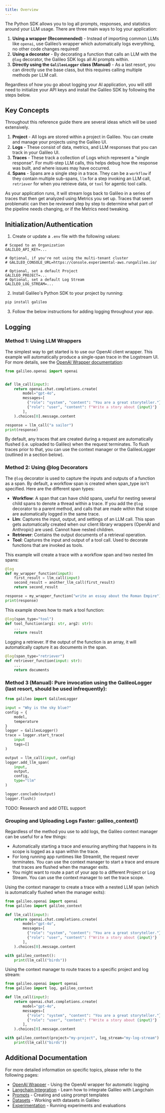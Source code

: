 ```yaml
---
title: Overview
---
```


The Python SDK allows you to log all prompts, responses, and statistics around your LLM usage. There are three main ways to log your application:

1. **Using a wrapper (Recommended)** - Instead of importing common LLMs like `openai`, use Galileo’s wrapper which automatically logs everything, no other code changes required!
2. **Using a decorator** - By decorating a function that calls an LLM with the `@log` decorator, the Galileo SDK logs all AI prompts within.
3. **Directly using the `GalileoLogger` class (Manual)** - As a last resort, you can directly use the base class, but this requires calling multiple methods per LLM call.

Regardless of how you go about logging your AI application, you will still need to initialize your API keys and install the Galileo SDK by following the steps below.

## Key Concepts

Throughout this reference guide there are several ideas which will be used extensively.
1. **Project** - All logs are stored within a project in Galileo. You can create and manage your projects using the Galileo UI.
2. **Logs** - These consist of data, metrics, and LLM responses that you can track in your Galileo UI.
3. **Traces** - These track a collection of Logs which represent a "single response". For multi-step LLM calls, this helps debug how the response was built, and where issues may have occurred.
4. **Spans** - Spans are a single step in a trace. They can be a `workflow` if they contain multiple sub-spans, `llm` for a step invoking an LLM call, `retriever` for when you retrieve data, or `tool` for agentic tool calls. 

As your application runs, it will stream logs back to Galileo in a series of traces that then get analyzed using Metrics you set up. Traces that seem problematic can then be reviewed step by step to determine what part of the pipeline needs changing, or if the Metrics need tweaking.

## Initialization/Authentication

1. Create or update a `.env` file with the following values:

```env
# Scoped to an Organization
GALILEO_API_KEY=...

# Optional, if you're not using the multi-tenant cluster
# GALILEO_CONSOLE_URL=https://console.experimental-aws.rungalileo.io/

# Optional, set a default Project
GALILEO_PROJECT=...
# Optional, set a default Log Stream
GALILEO_LOG_STREAM=...
```

2. Install Galileo's Python SDK to your project by running:
```bash
pip install galileo
```

3. Follow the below instructions for adding logging throughout your app.

## Logging

### Method 1: Using LLM Wrappers

The simplest way to get started is to use our OpenAI client wrapper. This example will automatically produce a single-span trace in the Logstream UI. For more details, see the [OpenAI Wrapper documentation](./wrappers/openai):

```python
from galileo.openai import openai


def llm_call(input):
	return openai.chat.completions.create(
        model="gpt-4o",
        messages=[
          {"role": "system", "content": "You are a great storyteller."},
          {"role": "user", "content": f"Write a story about {input}"}
        ],
    ).choices[0].message.content

response = llm_call("a sailor")
print(response)
```

By default, any traces that are created during a request are automatically flushed (i.e. uploaded to Galileo) when the request terminates. To flush traces prior to that, you can use the context manager or the GalileoLogger (outlined in a section below).

### Method 2: Using @log Decorators

The `@log` decorator is used to capture the inputs and outputs of a function as a span. By default, a workflow span is created when span_type isn't specified. Here are the different span types:

- **Workflow**: A span that can have child spans, useful for nesting several child spans to denote a thread within a trace. If you add the `@log` decorator to a parent method, and calls that are made within that scope are automatically logged in the same trace.
- **Llm**: Captures the input, output, and settings of an LLM call. This span gets automatically created when our client library wrappers (OpenAI and Anthropic) are used. Cannot have nested children.
- **Retriever**: Contains the output documents of a retrieval operation.
- **Tool**: Captures the input and output of a tool call. Used to decorate functions that are invoked as tools.

This example will create a trace with a workflow span and two nested llm spans:

```python
@log
def my_wrapper_function(input):
	first_result = llm_call(input)
	second_result = another_llm_call(first_result)
	return second_result

response = my_wrapper_function("write an essay about the Roman Empire")
print(response)
```

This example shows how to mark a tool function:

```python
@log(span_type="tool")
def tool_function(arg1: str, arg2: str):
	...
	return result
```

Logging a retriever. If the output of the function is an array, it will automatically capture it as documents in the span.

```python
@log(span_type="retriever")
def retriever_function(input: str):
	...
	return documents
```

### Method 3 (Manual): Pure invocation using the GalileoLogger (last resort, should be used infrequently):

```python
from galileo import GalileoLogger

input = "Why is the sky blue?"
config = {
	model,
	temperature
}
logger = GalileoLogger()
trace = logger.start_trace(
	input
	tags=[]
)

output = llm_call(input, config)
logger.add_llm_span(
	input,
	output,
	config,
	type="llm"
)

logger.conclude(output)
logger.flush()
```

TODO: Research and add OTEL support

### Grouping and Uploading Logs Faster: galileo_context()

Regardless of the method you use to add logs, the Galileo context manager can be useful for a few things:
- Automatically starting a trace and ensuring anything that happens in its scope is logged as a span within the trace.
- For long running app runtimes like Streamlit, the request never terminates. You can use the context manager to start a trace and ensure that traces are flushed when the manager exits.
- You might want to route a part of your app to a different Project or Log Stream. You can use the context manager to set the trace scope.

Using the context manager to create a trace with a nested LLM span (which is automatically flushed when the manager exits):

```python
from galileo.openai import openai
from galileo import galileo_context

def llm_call(input):
	return openai.chat.completions.create(
        model="gpt-4o",
        messages=[
          {"role": "system", "content": "You are a great storyteller."},
          {"role": "user", "content": f"Write a story about {input}"}
        ],
    ).choices[0].message.content

with galileo_context():
	print(llm_call("birds"))
```

Using the context manager to route traces to a specific project and log stream:

```python
from galileo.openai import openai
from galileo import log, galileo_context

def llm_call(input):
	return openai.chat.completions.create(
        model="gpt-4o",
        messages=[
          {"role": "system", "content": "You are a great storyteller."},
          {"role": "user", "content": f"Write a story about {input}"}
        ],
    ).choices[0].message.content

with galileo_context(project="my-project", log_stream="my-log-stream"):
	print(llm_call("birds"))
```

## Additional Documentation

For more detailed information on specific topics, please refer to the following pages:

- [OpenAI Wrapper](./wrappers/openai) - Using the OpenAI wrapper for automatic logging
- [Langchain Integration](./wrappers/langchain) - Learn how to integrate Galileo with Langchain
- [Prompts](./prompts) - Creating and using prompt templates
- [Datasets](./experimentation/datasets) - Working with datasets in Galileo
- [Experimentation](./experimentation/experimentation) - Running experiments and evaluations
